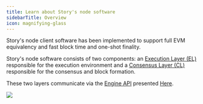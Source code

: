 ```yaml
---
title: Learn about Story's node software
sidebarTitle: Overview
icon: magnifying-glass
---
```


Story's node client software has been implemented to support full EVM equivalency and fast block time and one-shot finality.

Story's node software consists of two components: an [Execution Layer (EL)](/network/learn/node-software/execution_layer) responsible for the execution environment and a [ Consensus Layer (CL)](/network/learn/node-software/consensus_layer) responsible for the consensus and block formation. 

These two layers communicate via the [Engine API](/network/learn/node-software/engine-api) presented [Here](https://hackmd.io/@danielrachi/engine_api).

<img src="/images/network/node-architecture.png" />
